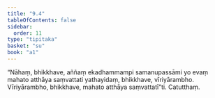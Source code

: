 ```yaml
---
title: "9.4"
tableOfContents: false
sidebar:
  order: 11
type: "tipitaka"
basket: "su"
book: "a1"
---
```



<DynamicBreadcrumb />

<Division number="85" book="a1">

<Paragraph number="179" book="a1">
“Nāhaṃ, bhikkhave, aññaṃ ekadhammampi samanupassāmi yo evaṃ mahato atthāya saṃvattati yathayidaṃ, bhikkhave, vīriyārambho. Vīriyārambho, bhikkhave, mahato atthāya saṃvattatī”ti.

</Paragraph>
</Division>

<Paragraph number="180" type="center" book="a1">
Catutthaṃ.
</Paragraph>